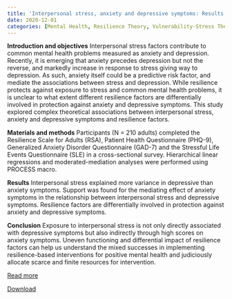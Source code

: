 ```yaml
---
title: 'Interpersonal stress, anxiety and depressive symptoms: Results from a moderated mediation analysis with resilience'
date: 2020-12-01
categories: [Mental Health, Resilience Theory, Vulnerability-Stress Theory]
---
```

**Introduction and objectives**
Interpersonal stress factors contribute to common mental health problems measured as anxiety and depression. Recently, it is emerging that anxiety precedes depression but not the reverse, and markedly increase in response to stress giving way to depression. As such, anxiety itself could be a predictive risk factor, and mediate the associations between stress and depression. While resilience protects against exposure to stress and common mental health problems, it is unclear to what extent different resilience factors are differentially involved in protection against anxiety and depressive symptoms. This study explored complex theoretical associations between interpersonal stress, anxiety and depressive symptoms and resilience factors.

**Materials and methods**
Participants (N = 210 adults) completed the Resilience Scale for Adults (RSA), Patient Health Questionnaire (PHQ-9), Generalized Anxiety Disorder Questionnaire (GAD-7) and the Stressful Life Events Questionnaire (SLE) in a cross-sectional survey. Hierarchical linear regressions and moderated-mediation analyses were performed using PROCESS macro.

**Results**
Interpersonal stress explained more variance in depressive than anxiety symptoms. Support was found for the mediating effect of anxiety symptoms in the relationship between interpersonal stress and depressive symptoms. Resilience factors are differentially involved in protection against anxiety and depressive symptoms.

**Conclusion**
Exposure to interpersonal stress is not only directly associated with depressive symptoms but also indirectly through high scores on anxiety symptoms. Uneven functioning and differential impact of resilience factors can help us understand the mixed successes in implementing resilience-based interventions for positive mental health and judiciously allocate scarce and finite resources for intervention.

[Read more](https://doi.org/10.1016/j.anyes.2020.07.003)

[Download](Interpersonal-stress.pdf)
